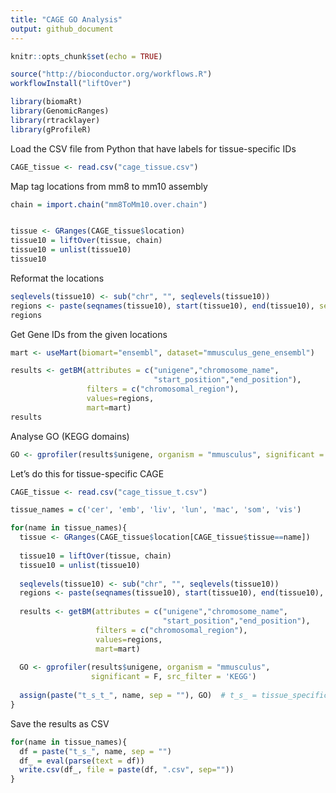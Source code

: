 ```yaml
---
title: "CAGE GO Analysis"
output: github_document
---
```


```r
knitr::opts_chunk$set(echo = TRUE)
```



```r
source("http://bioconductor.org/workflows.R")
workflowInstall("liftOver")
```

```r
library(biomaRt)
library(GenomicRanges)
library(rtracklayer)
library(gProfileR)
```



Load the CSV file from Python that have labels for tissue-specific IDs 

```r
CAGE_tissue <- read.csv("cage_tissue.csv")

```

Map tag locations from mm8 to mm10 assembly

```r

chain = import.chain("mm8ToMm10.over.chain")


tissue <- GRanges(CAGE_tissue$location)
tissue10 = liftOver(tissue, chain)
tissue10 = unlist(tissue10)
tissue10
```

Reformat the locations

```r
seqlevels(tissue10) <- sub("chr", "", seqlevels(tissue10))
regions <- paste(seqnames(tissue10), start(tissue10), end(tissue10), sep=":")
regions
```

Get Gene IDs from the given locations

```r
mart <- useMart(biomart="ensembl", dataset="mmusculus_gene_ensembl")
```

```r
results <- getBM(attributes = c("unigene","chromosome_name", 
                                "start_position","end_position"),
                 filters = c("chromosomal_region"),
                 values=regions,
                 mart=mart)
results
```

Analyse GO (KEGG domains)

```r
GO <- gprofiler(results$unigene, organism = "mmusculus", significant = F, src_filter = 'KEGG')
```


Let's do this for tissue-specific CAGE

```r
CAGE_tissue <- read.csv("cage_tissue_t.csv")

tissue_names = c('cer', 'emb', 'liv', 'lun', 'mac', 'som', 'vis')

for(name in tissue_names){
  tissue <- GRanges(CAGE_tissue$location[CAGE_tissue$tissue==name])
  
  tissue10 = liftOver(tissue, chain)
  tissue10 = unlist(tissue10)
  
  seqlevels(tissue10) <- sub("chr", "", seqlevels(tissue10))
  regions <- paste(seqnames(tissue10), start(tissue10), end(tissue10), sep=":")
  
  results <- getBM(attributes = c("unigene","chromosome_name", 
                                  "start_position","end_position"),
                   filters = c("chromosomal_region"),
                   values=regions,
                   mart=mart)
  
  GO <- gprofiler(results$unigene, organism = "mmusculus", 
                  significant = F, src_filter = 'KEGG')
    
  assign(paste("t_s_t_", name, sep = ""), GO)  # t_s_ = tissue_specific_   
}


```

Save the results as CSV

```r
for(name in tissue_names){
  df = paste("t_s_", name, sep = "")
  df_ = eval(parse(text = df))
  write.csv(df_, file = paste(df, ".csv", sep=""))
}
```
